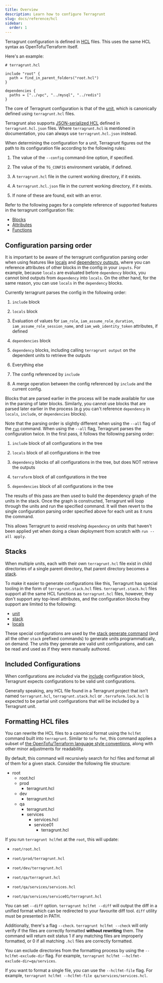 ```yaml
---
title: Overview
description: Learn how to configure Terragrunt
slug: docs/reference/hcl
sidebar:
  order: 1
---
```



Terragrunt configuration is defined in [HCL](https://github.com/hashicorp/hcl) files. This uses the same HCL syntax as OpenTofu/Terraform itself.

Here's an example:

```hcl
# terragrunt.hcl

include "root" {
  path = find_in_parent_folders("root.hcl")
}

dependencies {
  paths = ["../vpc", "../mysql", "../redis"]
}
```

The core of Terragrunt configuration is that of the [unit](/docs/getting-started/terminology#unit), which is canonically defined using `terragrunt.hcl` files.

Terragrunt also supports [JSON-serialized HCL](https://github.com/hashicorp/hcl/blob/hcl2/json/spec.md) defined in `terragrunt.hcl.json` files. Where `terragrunt.hcl` is mentioned in documentation, you can always use `terragrunt.hcl.json` instead.

When determining the configuration for a unit, Terragrunt figures out the path to its configuration file according to the following rules:

1. The value of the `--config` command-line option, if specified.

2. The value of the `TG_CONFIG` environment variable, if defined.

3. A `terragrunt.hcl` file in the current working directory, if it exists.

4. A `terragrunt.hcl.json` file in the current working directory, if it exists.

5. If none of these are found, exit with an error.

Refer to the following pages for a complete reference of supported features in the terragrunt configuration file:

- [Blocks](/docs/reference/hcl/blocks)
- [Attributes](/docs/reference/hcl/attributes)
- [Functions](/docs/reference/hcl/functions)

## Configuration parsing order

It is important to be aware of the terragrunt configuration parsing order when using features like [locals](/docs/reference/hcl/blocks/#locals) and [dependency outputs](/docs/features/stacks#passing-outputs-between-units), where you can reference attributes of other blocks in the config in your `inputs`. For example, because `locals` are evaluated before `dependency` blocks, you cannot bind outputs from `dependency` into `locals`. On the other hand, for the same reason, you can use `locals` in the `dependency` blocks.

Currently terragrunt parses the config in the following order:

1. `include` block

2. `locals` block

3. Evaluation of values for `iam_role`, `iam_assume_role_duration`, `iam_assume_role_session_name`, and `iam_web_identity_token` attributes, if defined

4. `dependencies` block

5. `dependency` blocks, including calling `terragrunt output` on the dependent units to retrieve the outputs

6. Everything else

7. The config referenced by `include`

8. A merge operation between the config referenced by `include` and the current config.

Blocks that are parsed earlier in the process will be made available for use in the parsing of later blocks. Similarly, you cannot use blocks that are parsed later earlier in the process (e.g you can't reference `dependency` in `locals`, `include`, or `dependencies` blocks).

Note that the parsing order is slightly different when using the `--all` flag of the [`run`](/docs/reference/cli/commands/run) command. When using the `--all` flag, Terragrunt parses the configuration twice. In the first pass, it follows the following parsing order:

1. `include` block of all configurations in the tree

2. `locals` block of all configurations in the tree

3. `dependency` blocks of all configurations in the tree, but does NOT retrieve the outputs

4. `terraform` block of all configurations in the tree

5. `dependencies` block of all configurations in the tree

The results of this pass are then used to build the dependency graph of the units in the stack. Once the graph is constructed, Terragrunt will loop through the units and run the specified command. It will then revert to the single configuration parsing order specified above for each unit as it runs the command.

This allows Terragrunt to avoid resolving `dependency` on units that haven't been applied yet when doing a clean deployment from scratch with `run --all apply`.

## Stacks

When multiple units, each with their own `terragrunt.hcl` file exist in child directories of a single parent directory, that parent directory becomes a [stack](/docs/getting-started/terminology#stack).

To make it easier to generate configurations like this, Terragrunt has special tooling in the form of `terragrunt.stack.hcl` files. `terragrunt.stack.hcl` files support all the same HCL functions as `terragrunt.hcl` files, however, they don't support any top-level attributes, and the configuration blocks they support are limited to the following:

- [unit](/docs/reference/hcl/blocks#unit)
- [stack](/docs/reference/hcl/blocks#stack)
- [locals](/docs/reference/hcl/blocks#locals)

These special configurations are used by the [stack generate command](/docs/reference/cli/commands/stack/generate) (and all the other `stack` prefixed commands) to generate units programmatically, on demand. The units they generate are valid unit configurations, and can be read and used as if they were manually authored.

## Included Configurations

When configurations are _included_ via the [include](/docs/reference/hcl/blocks#include) configuration block, Terragrunt expects configurations to be valid unit configurations.

Generally speaking, any HCL file found in a Terragrunt project that isn't named `terragrunt.hcl`, `terragrunt.stack.hcl` or `.terraform.lock.hcl` is expected to be partial unit configurations that will be included by a Terragrunt unit.

## Formatting HCL files

You can rewrite the HCL files to a canonical format using the `hclfmt` command built into `terragrunt`. Similar to `tofu fmt`, this command applies a subset of [the OpenTofu/Terraform language style conventions](https://www.terraform.io/docs/configuration/style.html), along with other minor adjustments for readability.

By default, this command will recursively search for hcl files and format all of them for a given stack. Consider the following file structure:

<FileTree>

- root
  - root.hcl
  - prod
    - terragrunt.hcl
  - dev
    - terragrunt.hcl
  - qa
    - terragrunt.hcl
    - services
      - services.hcl
      - service01
        - terragrunt.hcl

</FileTree>

If you run `terragrunt hclfmt` at the `root`, this will update:

- `root/root.hcl`

- `root/prod/terragrunt.hcl`

- `root/dev/terragrunt.hcl`

- `root/qa/terragrunt.hcl`

- `root/qa/services/services.hcl`

- `root/qa/services/service01/terragrunt.hcl`

You can set `--diff` option. `terragrunt hclfmt --diff` will output the diff in a unified format which can be redirected to your favourite diff tool. `diff` utility must be presented in PATH.

Additionally, there's a flag `--check`. `terragrunt hclfmt --check` will only verify if the files are correctly formatted **without rewriting** them. The command will return exit status 1 if any matching files are improperly formatted, or 0 if all matching `.hcl` files are correctly formatted.

You can exclude directories from the formatting process by using the `--hclfmt-exclude-dir` flag. For example, `terragrunt hclfmt --hclfmt-exclude-dir=qa/services`.

If you want to format a single file, you can use the `--hclfmt-file` flag. For example, `terragrunt hclfmt --hclfmt-file qa/services/services.hcl`.
